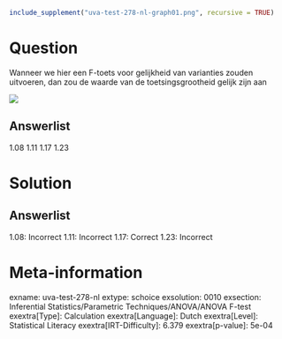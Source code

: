 ```r
include_supplement("uva-test-278-nl-graph01.png", recursive = TRUE)
```

Question
========

Wanneer we hier een F-toets voor gelijkheid van varianties zouden
uitvoeren, dan zou de waarde van de toetsingsgrootheid gelijk zijn aan

![](uva-test-278-nl-graph01.png)

Answerlist
----------

1.08
1.11
1.17
1.23

Solution
========

Answerlist
----------

1.08: Incorrect
1.11: Incorrect
1.17: Correct
1.23: Incorrect

Meta-information
================
exname: uva-test-278-nl
extype: schoice
exsolution: 0010
exsection: Inferential Statistics/Parametric Techniques/ANOVA/ANOVA F-test
exextra[Type]: Calculation
exextra[Language]: Dutch
exextra[Level]: Statistical Literacy
exextra[IRT-Difficulty]: 6.379
exextra[p-value]: 5e-04

